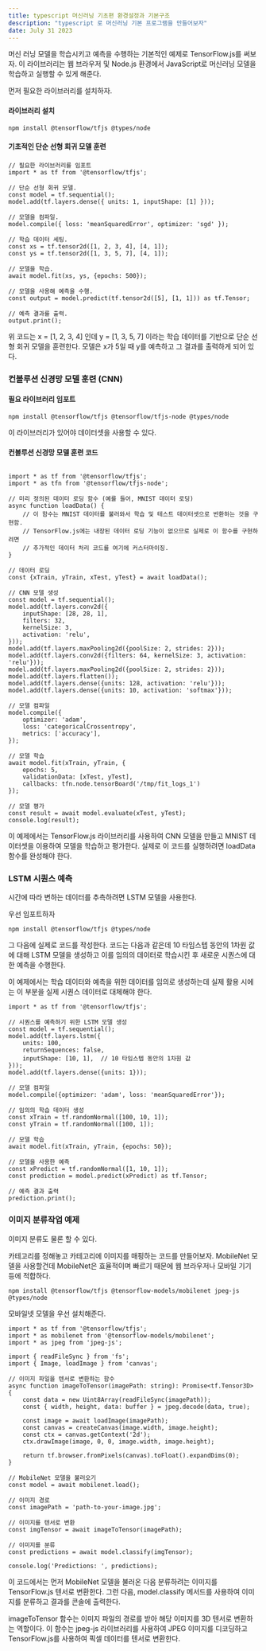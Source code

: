 ```yaml
---
title: typescript 머신러닝 기초편 환경설정과 기본구조
description: "typescript 로 머신러닝 기본 프로그램을 만들어보자"
date: July 31 2023
---
```

머신 러닝 모델을 학습시키고 예측을 수행하는 기본적인 예제로 TensorFlow.js를 써보자.
이 라이브러리는 웹 브라우저 및 Node.js 환경에서 JavaScript로 머신러닝 모델을 학습하고 실행할 수 있게 해준다.

먼저 필요한 라이브러리를 설치하자. 

#### 라이브러리 설치

```
npm install @tensorflow/tfjs @types/node
```

#### 기초적인 단순 선형 회귀 모델 훈련 

```
// 필요한 라이브러리를 임포트
import * as tf from '@tensorflow/tfjs';

// 단순 선형 회귀 모델.
const model = tf.sequential();
model.add(tf.layers.dense({ units: 1, inputShape: [1] }));

// 모델을 컴파일.
model.compile({ loss: 'meanSquaredError', optimizer: 'sgd' });

// 학습 데이터 세팅.
const xs = tf.tensor2d([1, 2, 3, 4], [4, 1]);
const ys = tf.tensor2d([1, 3, 5, 7], [4, 1]);

// 모델을 학습.
await model.fit(xs, ys, {epochs: 500});

// 모델을 사용해 예측을 수행.
const output = model.predict(tf.tensor2d([5], [1, 1])) as tf.Tensor;

// 예측 결과를 출력.
output.print();

```

위 코드는 x = [1, 2, 3, 4] 인데 y = [1, 3, 5, 7] 이라는 학습 데이터를 기반으로 단순 선형 회귀 모델을 훈련한다. 
모델은 x가 5일 때 y를 예측하고 그 결과를 출력하게 되어 있다.


### 컨볼루션 신경망 모델 훈련 (CNN)


#### 필요 라이브러리 임포트
```
npm install @tensorflow/tfjs @tensorflow/tfjs-node @types/node
```

이 라이브러리가 있어야 데이터셋을 사용할 수 있다.

#### 컨볼루션 신경망 모델 훈련 코드

```

import * as tf from '@tensorflow/tfjs';
import * as tfn from '@tensorflow/tfjs-node';

// 미리 정의된 데이터 로딩 함수 (예를 들어, MNIST 데이터 로딩)
async function loadData() {
    // 이 함수는 MNIST 데이터를 불러와서 학습 및 테스트 데이터셋으로 반환하는 것을 구현함.
    // TensorFlow.js에는 내장된 데이터 로딩 기능이 없으므로 실제로 이 함수를 구현하려면
    // 추가적인 데이터 처리 코드를 여기에 커스터마이징.
}

// 데이터 로딩
const {xTrain, yTrain, xTest, yTest} = await loadData();

// CNN 모델 생성
const model = tf.sequential();
model.add(tf.layers.conv2d({
    inputShape: [28, 28, 1],
    filters: 32,
    kernelSize: 3,
    activation: 'relu',
}));
model.add(tf.layers.maxPooling2d({poolSize: 2, strides: 2}));
model.add(tf.layers.conv2d({filters: 64, kernelSize: 3, activation: 'relu'}));
model.add(tf.layers.maxPooling2d({poolSize: 2, strides: 2}));
model.add(tf.layers.flatten());
model.add(tf.layers.dense({units: 128, activation: 'relu'}));
model.add(tf.layers.dense({units: 10, activation: 'softmax'}));

// 모델 컴파일
model.compile({
    optimizer: 'adam',
    loss: 'categoricalCrossentropy',
    metrics: ['accuracy'],
});

// 모델 학습
await model.fit(xTrain, yTrain, {
    epochs: 5,
    validationData: [xTest, yTest],
    callbacks: tfn.node.tensorBoard('/tmp/fit_logs_1')
});

// 모델 평가
const result = await model.evaluate(xTest, yTest);
console.log(result);

```

이 예제에서는 TensorFlow.js 라이브러리를 사용하여 CNN 모델을 만들고 MNIST 데이터셋을 이용하여 모델을 학습하고 평가한다. 
실제로 이 코드를 실행하려면 loadData 함수를 완성해야 한다.


### LSTM 시퀀스 예측

시간에 따라 변하는 데이터를 추측하려면 LSTM 모델을 사용한다.

우선 임포트하자

```
npm install @tensorflow/tfjs @types/node
```

그 다음에 실제로 코드를 작성한다. 코드는 다음과 같은데 
10 타임스텝 동안의 1차원 값에 대해 LSTM 모델을 생성하고 이를 임의의 데이터로 학습시킨 후 새로운 시퀀스에 대한 예측을 수행한다. 

이 예제에서는 학습 데이터와 예측을 위한 데이터를 임의로 생성하는데 실제 활용 시에는 이 부분을 실제 시퀀스 데이터로 대체해야 한다.


```
import * as tf from '@tensorflow/tfjs';

// 시퀀스를 예측하기 위한 LSTM 모델 생성
const model = tf.sequential();
model.add(tf.layers.lstm({
    units: 100,
    returnSequences: false,
    inputShape: [10, 1],  // 10 타임스텝 동안의 1차원 값
}));
model.add(tf.layers.dense({units: 1}));

// 모델 컴파일
model.compile({optimizer: 'adam', loss: 'meanSquaredError'});

// 임의의 학습 데이터 생성
const xTrain = tf.randomNormal([100, 10, 1]);
const yTrain = tf.randomNormal([100, 1]);

// 모델 학습
await model.fit(xTrain, yTrain, {epochs: 50});

// 모델을 사용한 예측
const xPredict = tf.randomNormal([1, 10, 1]);
const prediction = model.predict(xPredict) as tf.Tensor;

// 예측 결과 출력
prediction.print();

```

### 이미지 분류작업 예제 

이미지 분류도 물론 할 수 있다. 

카테고리를 정해놓고 카테고리에 이미지를 매핑하는 코드를 만들어보자.
 MobileNet 모델을 사용할건데 MobileNet은 효율적이며 빠르기 때문에 웹 브라우저나 모바일 기기 등에 적합하다.

```
npm install @tensorflow/tfjs @tensorflow-models/mobilenet jpeg-js @types/node
```

모바일넷 모델을 우선 설치해준다.

```
import * as tf from '@tensorflow/tfjs';
import * as mobilenet from '@tensorflow-models/mobilenet';
import * as jpeg from 'jpeg-js';

import { readFileSync } from 'fs';
import { Image, loadImage } from 'canvas';

// 이미지 파일을 텐서로 변환하는 함수
async function imageToTensor(imagePath: string): Promise<tf.Tensor3D> {
    const data = new Uint8Array(readFileSync(imagePath));
    const { width, height, data: buffer } = jpeg.decode(data, true);

    const image = await loadImage(imagePath);
    const canvas = createCanvas(image.width, image.height);
    const ctx = canvas.getContext('2d');
    ctx.drawImage(image, 0, 0, image.width, image.height);

    return tf.browser.fromPixels(canvas).toFloat().expandDims(0);
}

// MobileNet 모델을 불러오기
const model = await mobilenet.load();

// 이미지 경로
const imagePath = 'path-to-your-image.jpg';

// 이미지를 텐서로 변환
const imgTensor = await imageToTensor(imagePath);

// 이미지를 분류
const predictions = await model.classify(imgTensor);

console.log('Predictions: ', predictions);

```

이 코드에서는 먼저 MobileNet 모델을 불러온 다음 분류하려는 이미지를 TensorFlow.js 텐서로 변환한다. 
그런 다음, model.classify 메서드를 사용하여 이미지를 분류하고 결과를 콘솔에 출력한다.

imageToTensor 함수는 이미지 파일의 경로를 받아 해당 이미지를 3D 텐서로 변환하는 역할이다.
이 함수는 jpeg-js 라이브러리를 사용하여 JPEG 이미지를 디코딩하고 TensorFlow.js를 사용하여 픽셀 데이터를 텐서로 변환한다.
